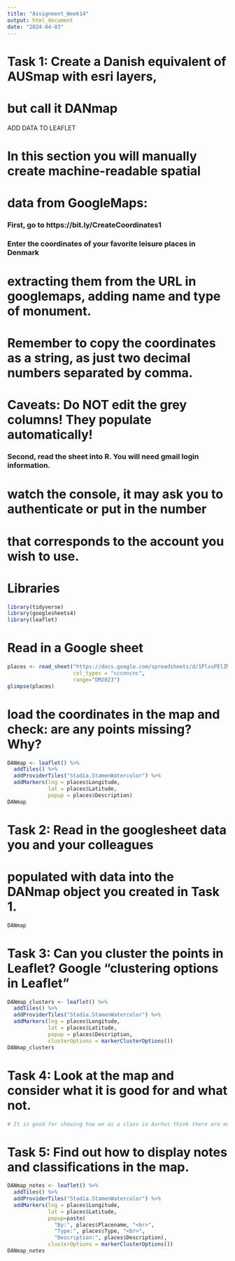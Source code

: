 ---
title: "Assignment_Week14"
output: html_document
date: "2024-04-03"
---
# Task 1: Create a Danish equivalent of AUSmap with esri layers, 
# but call it DANmap

########## ADD DATA TO LEAFLET

# In this section you will manually create machine-readable spatial
# data from GoogleMaps: 

### First, go to https://bit.ly/CreateCoordinates1
### Enter the coordinates of your favorite leisure places in Denmark 
# extracting them from the URL in googlemaps, adding name and type of monument.
# Remember to copy the coordinates as a string, as just two decimal numbers separated by comma. 

# Caveats: Do NOT edit the grey columns! They populate automatically!

### Second, read the sheet into R. You will need gmail login information. 
# watch the console, it may ask you to authenticate or put in the number 
# that corresponds to the account you wish to use.

# Libraries

```{r}
library(tidyverse)
library(googlesheets4)
library(leaflet)
```


# Read in a Google sheet
```{r}
places <- read_sheet("https://docs.google.com/spreadsheets/d/1PlxsPElZML8LZKyXbqdAYeQCDIvDps2McZx1cTVWSzI/edit#gid=124710918",
                     col_types = "cccnncnc",
                     range="DM2023")
glimpse(places)

```


# load the coordinates in the map and check: are any points missing? Why?
```{r}
DANmap <- leaflet() %>% 
  addTiles() %>% 
  addProviderTiles("Stadia.StamenWatercolor") %>% 
  addMarkers(lng = places$Longitude, 
             lat = places$Latitude,
             popup = places$Description)
DANmap
```


#########################################################


# Task 2: Read in the googlesheet data you and your colleagues 
# populated with data into the DANmap object you created in Task 1.
```{r}
DANmap
```


# Task 3: Can you cluster the points in Leaflet? Google "clustering options in Leaflet"
```{r}
DANmap_clusters <- leaflet() %>% 
  addTiles() %>% 
  addProviderTiles("Stadia.StamenWatercolor") %>% 
  addMarkers(lng = places$Longitude, 
             lat = places$Latitude,
             popup = places$Description,
             clusterOptions = markerClusterOptions())
DANmap_clusters
```


# Task 4: Look at the map and consider what it is good for and what not.
```{r}
# It is good for showing how we as a class in Aarhus think there are many good places. But it is difficult without zooming in to se where exactly the thinks are located. 

```


# Task 5: Find out how to display notes and classifications in the map.
```{r}
DANmap_notes <- leaflet() %>% 
  addTiles() %>% 
  addProviderTiles("Stadia.StamenWatercolor") %>% 
  addMarkers(lng = places$Longitude, 
             lat = places$Latitude,
             popup=paste(
               "By:", places$Placename, "<br>",
               "Type:", places$Type, "<br>",
               "Description:", places$Description),
             clusterOptions = markerClusterOptions())
DANmap_notes
```

